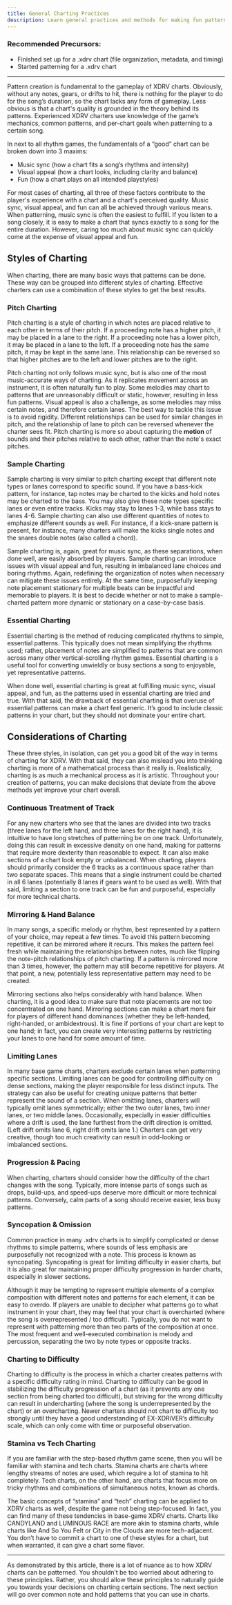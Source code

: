 ```yaml
---
title: General Charting Practices
description: Learn general practices and methods for making fun patterns.
---
```


### Recommended Precursors:

- Finished set up for a .xdrv chart (file organization, metadata, and timing)
- Started patterning for a .xdrv chart

---

Pattern creation is fundamental to the gameplay of XDRV charts. Obviously, without any notes, gears, or drifts to hit, there is nothing for the player to do for the song’s duration, so the chart lacks any form of gameplay. Less obvious is that a chart's quality is grounded in the theory behind its patterns. Experienced XDRV charters use knowledge of the game’s mechanics, common patterns, and per-chart goals when patterning to a certain song.

In next to all rhythm games, the fundamentals of a “good” chart can be broken down into 3 maxims: 

- Music sync (how a chart fits a song’s rhythms and intensity)
- Visual appeal (how a chart looks, including clarity and balance)
- Fun (how a chart plays on all intended playstyles)

For most cases of charting, all three of these factors contribute to the player's experience with a chart and a chart's perceived quality. Music sync, visual appeal, and fun can all be achieved through various means. When patterning, music sync is often the easiest to fulfill. If you listen to a song closely, it is easy to make a chart that syncs exactly to a song for the entire duration. However, caring too much about music sync can quickly come at the expense of visual appeal and fun.

## Styles of Charting

When charting, there are many basic ways that patterns can be done. These way can be grouped into different styles of charting. Effective charters can use a combination of these styles to get the best results.

### Pitch Charting

Pitch charting is a style of charting in which notes are placed relative to each other in terms of their pitch. If a proceeding note has a higher pitch, it may be placed in a lane to the right. If a proceeding note has a lower pitch, it may be placed in a lane to the left. If a proceeding note has the same pitch, it may be kept in the same lane. This relationship can be reversed so that higher pitches are to the left and lower pitches are to the right.

Pitch charting not only follows music sync, but is also one of the most music-accurate ways of charting. As it replicates movement across an instrument, it is often naturally fun to play. Some melodies may chart to patterns that are unreasonably difficult or static, however, resulting in less fun patterns. Visual appeal is also a challenge, as some melodies may miss certain notes, and therefore certain lanes. The best way to tackle this issue is to avoid rigidity. Different relationships can be used for similar changes in pitch, and the relationship of lane to pitch can be reversed whenever the charter sees fit. Pitch charting is more so about capturing the **motion** of sounds and their pitches relative to each other, rather than the note's exact pitches.

### Sample Charting

Sample charting is very similar to pitch charting except that different note types or lanes correspond to specific sound. If you have a bass-kick pattern, for instance, tap notes may be charted to the kicks and hold notes may be charted to the bass. You may also give these note types specific lanes or even entire tracks. Kicks may stay to lanes 1-3, while bass stays to lanes 4-6. Sample charting can also use different quantities of notes to emphasize different sounds as well. For instance, if a kick-snare pattern is present, for instance, many charters will make the kicks single notes and the snares double notes (also called a chord).

Sample charting is, again, great for music sync, as these separations, when done well, are easily absorbed by players. Sample charting can introduce issues with visual appeal and fun, resulting in imbalanced lane choices and boring rhythms. Again, redefining the organization of notes when necessary can mitigate these issues entirely. At the same time, purposefully keeping note placement stationary for multiple beats can be impactful and memorable to players. It is best to decide whether or not to make a sample-charted pattern more dynamic or stationary on a case-by-case basis.

### Essential Charting

Essential charting is the method of reducing complicated rhythms to simple, essential patterns. This typically does not mean simplifying the rhythms used; rather, placement of notes are simplified to patterns that are common across many other vertical-scrolling rhythm games. Essential charting is a useful tool for converting unwieldly or busy sections a song to enjoyable, yet representative patterns.

When done well, essential charting is great at fulfilling music sync, visual appeal, and fun, as the patterns used in essential charting are tried and true. With that said, the drawback of essential charting is that overuse of essential patterns can make a chart feel generic. It’s good to include classic patterns in your chart, but they should not dominate your entire chart.

## Considerations of Charting

These three styles, in isolation, can get you a good bit of the way in terms of charting for XDRV. With that said, they can also mislead you into thinking charting is more of a mathematical process than it really is. Realistically, charting is as much a mechanical process as it is artistic. Throughout your creation of patterns, you can make decisions that deviate from the above methods yet improve your chart overall.

### Continuous Treatment of Track

For any new charters who see that the lanes are divided into two tracks (three lanes for the left hand, and three lanes for the right hand), it is intuitive to have long stretches of patterning be on one track. Unfortunately, doing this can result in excessive density on one hand, making for patterns that require more dexterity than reasonable to expect. It can also make sections of a chart look empty or unbalanced. When charting, players should primarily consider the 6 tracks as a continuous space rather than two separate spaces. This means that a single instrument could be charted in all 6 lanes (potentially 8 lanes if gears want to be used as well). With that said, limiting a section to one track can be fun and purposeful, especially for more technical charts.

### Mirroring & Hand Balance

In many songs, a specific melody or rhythm, best represented by a pattern of your choice, may repeat a few times. To avoid this pattern becoming repetitive, it can be mirrored where it recurs. This makes the pattern feel fresh while maintaining the relationships between notes, much like flipping the note-pitch relationships of pitch charting. If a pattern is mirrored more than 3 times, however, the pattern may still become repetitive for players. At that point, a new, potentially less representative pattern may need to be created.

Mirroring sections also helps considerably with hand balance. When charting, it is a good idea to make sure that note placements are not too concentrated on one hand. Mirroring sections can make a chart more fair for players of different hand dominances (whether they be left-handed, right-handed, or ambidextrous). It is fine if portions of your chart are kept to one hand; in fact, you can create very interesting patterns by restricting your lanes to one hand for some amount of time.

### Limiting Lanes

In many base game charts, charters exclude certain lanes when patterning specific sections. Limiting lanes can be good for controlling difficulty on dense sections, making the player responsible for less distinct inputs. The strategy can also be useful for creating unique patterns that better represent the sound of a section. When omitting lanes, charters will typically omit lanes symmetrically; either the two outer lanes, two inner lanes, or two middle lanes. Occasionally, especially in easier difficulties where a drift is used, the lane furthest from the drift direction is omitted. (Left drift omits lane 6, right drift omits lane 1.) Charters can get very creative, though too much creativity can result in odd-looking or imbalanced sections.

### Progression & Pacing

When charting, charters should consider how the difficulty of the chart changes with the song. Typically, more intense parts of songs such as drops, build-ups, and speed-ups deserve more difficult or more technical patterns. Conversely, calm parts of a song should receive easier, less busy patterns.

### Syncopation & Omission

Common practice in many .xdrv charts is to simplify complicated or dense rhythms to simple patterns, where sounds of less emphasis are purposefully not recognized with a note. This process is known as syncopating. Syncopating is great for limiting difficulty in easier charts, but it is also great for maintaining proper difficulty progression in harder charts, especially in slower sections.

Although it may be tempting to represent multiple elements of a complex composition with different notes and patterns for each element, it can be easy to overdo. If players are unable to decipher what patterns go to what instrument in your chart, they may feel that your chart is overcharted (where the song is overrepresented / too difficult). Typically, you do not want to represent with patterning more than two parts of the composition at once. The most frequent and well-executed combination is melody and percussion, separating the two by note types or opposite tracks.

### Charting to Difficulty

Charting to difficulty is the process in which a charter creates patterns with a specific difficulty rating in mind. Charting to difficulty can be good in stabilizing the difficulty progression of a chart (as it prevents any one section from being charted too difficult), but striving for the wrong difficulty can result in undercharting (where the song is underrepresented by the chart) or an overcharting. Newer charters should not chart to difficulty too strongly until they have a good understanding of EX-XDRiVER’s difficulty scale, which can only come with time or purposeful observation.

### Stamina vs Tech Charting

If you are familiar with the step-based rhythm game scene, then you will be familiar with stamina and tech charts. Stamina charts are charts where lengthy streams of notes are used, which require a lot of stamina to hit completely. Tech charts, on the other hand, are charts that focus more on tricky rhythms and combinations of simultaneous notes, known as chords.

The basic concepts of “stamina” and “tech” charting can be applied to XDRV charts as well, despite the game not being step-focused. In fact, you can find many of these tendencies in base-game XDRV charts. Charts like CANDYLAND and LUMINOUS RACE are more akin to stamina charts, while charts like And So You Felt or City in the Clouds are more tech-adjacent. You don’t have to commit a chart to one of these styles for a chart, but when warranted, it can give a chart some flavor.

---

As demonstrated by this article, there is a lot of nuance as to how XDRV charts can be patterned. You shouldn’t be too worried about adhering to these principles. Rather, you should allow these principles to naturally guide you towards your decisions on charting certain sections. The next section will go over common note and hold patterns that you can use in charts.
